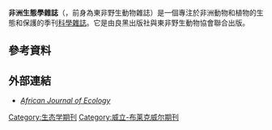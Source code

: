 {{Infobox journal
 |title = 非洲生態學雜誌|cover = <!-- 檔案不存在 [[File:African_Journal_of_Ecology.jpg|File:African Journal of Ecology.jpg]] ，可從英文維基百科取得 -->
|discipline = [[生態學|生態學]]，[[生態保育|生態保育]]<ref name="AJE">{{cite web | url=http://www.wiley.com/bw/journal.asp?ref=0141-6707&site=1 
| title=African Journal of Ecology (Blackwell Publishing) | publisher=Wiley-Blackwell | accessdate=2009-02-01}}</ref>
|publisher = [[Wiley-Blackwell|Wiley-Blackwell]] ([[East_African_Wildlife_Society|East African Wildlife Society]])|country = [[英国|英国]]|license = "non-free"<ref name="AJE" />
|editor = F.I.B. Kayanja<ref name="AJE_ed">{{cite web | url=http://www.wiley.com/bw/editors.asp?ref=0141-6707&site=1 | publisher=Wiley-Blackwell | title=Editorial Contacts (East African Wildlife Society) | accessdate=2009-02-01}}</ref>
|frequency = 季刊|history = 1962–現今
|website = http://www.wiley.com/bw/journal.asp?ref=0141-6707
|impact = 0.688<ref name="AJE" />（2007）|ISSN = 0141-6707|OCLC = 5022522|language = 英文}}
'''非洲生態學雜誌'''（{{lang-en|''African Journal of Ecology''}}，前身為東非野生動物雜誌）是一個專注於非洲動物和植物的生態和保護的季刊[[科學雜誌|科學雜誌]]。它是由良黑出版社與東非野生動物協會聯合出版。

==參考資料==
{{reflist}}
==外部連結==
*[http://www.wiley.com/bw/journal.asp?ref=0141-6707 ''African Journal of Ecology'']

[[Category:生态学期刊|Category:生态学期刊]]
[[Category:威立-布莱克威尔期刊|Category:威立-布莱克威尔期刊]]
{{ecology-stub}}
{{pub-stub}}